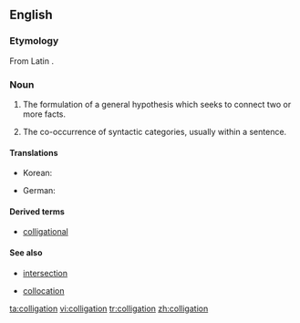 ==English==

===Etymology===

From Latin {{term|lang=la|colligatio}}.

===Noun===
{{en-noun}}

# {{logic}} The formulation of a general hypothesis which seeks to connect two or more facts.
# {{linguistics}} The co-occurrence of syntactic categories, usually within a sentence. 

====Translations====
{{trans-top|formulation of a general hypothesis}}
*Korean: {{t-|ko|종합|tr=jonghap|sc=Hang}}
{{trans-bottom}}

{{trans-top|co-occurrence of syntactic categories}}
*German: {{t|de|Kolligation|m}}
{{trans-bottom}}

====Derived terms====
*[[colligational]]

====See also====
*{{sense|logic}} [[intersection]] 
*{{sense|linguistics}} [[collocation]]

[[ta:colligation]]
[[vi:colligation]]
[[tr:colligation]]
[[zh:colligation]]